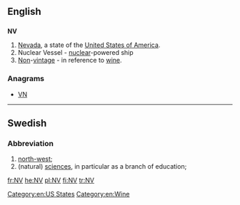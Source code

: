 {{also|N.V.}}
==English==

==={{abbreviation}}===
'''NV'''

# [[Nevada]], a state of the [[United States of America]].
# Nuclear Vessel - [[nuclear]]-powered ship
# [[non|Non]]-[[vintage]] - in reference to [[wine]].

===Anagrams===
* [[VN#English|VN]]

[[Category:en:US States]]
[[Category:en:Wine]]

----

==Swedish==

===Abbreviation===
{{infl|sv|abbreviation}}

# [[north-west]]; {{abbreviation of|nordväst|lang=sv}}
# (natural) [[sciences]], in particular as a branch of education; {{abbreviation of|naturvetenskap|lang=sv}}

[[fr:NV]]
[[he:NV]]
[[pl:NV]]
[[fi:NV]]
[[tr:NV]]